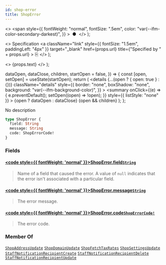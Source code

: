 ```yaml
---
id: shop-error
title: ShopError
---
```


  <>
    <span
      style={{
        fontWeight: "normal",
        fontSize: ".5em",
        color: "var(--ifm-color-secondary-darkest)",
      }}
    >
      &nbsp;●&nbsp;
    </span>
  </>
);

  <>
    Specification
    <a
      className="link"
      style={{ fontSize: "1.5em", paddingLeft: "4px" }}
      target="\_blank"
      href={props.url}
      title={"Specified by " + props.url}
    >
      ⎘
    </a>
  </>
);

  <>
    <span className={props.class}>{props.text}</span>
  </>
);


  dataOpen,
  dataClose,
  children,
  startOpen = false,
}) => {
  const [open, setOpen] = useState(startOpen);
  return (
    <details
      {...(open ? { open: true } : {})}
      className="details"
      style={{
        border: "none",
        boxShadow: "none",
        background: "var(--ifm-background-color)",
      }}
    >
      <summary
        onClick={(e) => {
          e.preventDefault();
          setOpen((open) => !open);
        }}
        style={{ listStyle: "none" }}
      >
        {open ? dataOpen : dataClose}
      </summary>
      {open && children}
    </details>
  );
};

No description

```graphql
type ShopError {
  field: String
  message: String
  code: ShopErrorCode!
}
```

### Fields

#### [<code style={{ fontWeight: 'normal' }}>ShopError.<b>field</b></code>](#)<Bullet />[`String`](../../../api-reference/miscellaneous/scalars/string) <Badge class="badge badge--secondary" text="scalar"/> <Badge class="badge badge--secondary" text="miscellaneous"/>

> Name of a field that caused the error. A value of `null` indicates that the error isn't associated with a particular field.

#### [<code style={{ fontWeight: 'normal' }}>ShopError.<b>message</b></code>](#)<Bullet />[`String`](../../../api-reference/miscellaneous/scalars/string) <Badge class="badge badge--secondary" text="scalar"/> <Badge class="badge badge--secondary" text="miscellaneous"/>

> The error message.

#### [<code style={{ fontWeight: 'normal' }}>ShopError.<b>code</b></code>](#)<Bullet />[`ShopErrorCode!`](../../../api-reference/miscellaneous/enums/shop-error-code) <Badge class="badge badge--secondary" text="non-null"/> <Badge class="badge badge--secondary" text="enum"/> <Badge class="badge badge--secondary" text="miscellaneous"/>

> The error code.

### Member Of

[`ShopAddressUpdate`](../../../api-reference/shop/objects/shop-address-update) <Badge class="badge badge--secondary" text="object"/><Bullet />[`ShopDomainUpdate`](../../../api-reference/shop/objects/shop-domain-update) <Badge class="badge badge--secondary" text="object"/><Bullet />[`ShopFetchTaxRates`](../../../api-reference/shop/objects/shop-fetch-tax-rates) <Badge class="badge badge--secondary" text="object"/><Bullet />[`ShopSettingsUpdate`](../../../api-reference/shop/objects/shop-settings-update) <Badge class="badge badge--secondary" text="object"/><Bullet />[`StaffNotificationRecipientCreate`](../../../api-reference/users/objects/staff-notification-recipient-create) <Badge class="badge badge--secondary" text="object"/><Bullet />[`StaffNotificationRecipientDelete`](../../../api-reference/users/objects/staff-notification-recipient-delete) <Badge class="badge badge--secondary" text="object"/><Bullet />[`StaffNotificationRecipientUpdate`](../../../api-reference/users/objects/staff-notification-recipient-update) <Badge class="badge badge--secondary" text="object"/>
